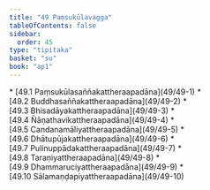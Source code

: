 ```yaml
---
title: "49 Paṃsukūlavagga"
tableOfContents: false
sidebar:
  order: 45
type: "tipitaka"
basket: "su"
book: "ap1"
---
```



<DynamicBreadcrumb />



<TableOfContents book="ap1" section="49">
* [49.1 Paṃsukūlasaññakattheraapadāna](49/49-1)
* [49.2 Buddhasaññakattheraapadāna](49/49-2)
* [49.3 Bhisadāyakattheraapadāna](49/49-3)
* [49.4 Ñāṇathavikattheraapadāna](49/49-4)
* [49.5 Candanamāliyattheraapadāna](49/49-5)
* [49.6 Dhātupūjakattheraapadāna](49/49-6)
* [49.7 Pulinuppādakattheraapadāna](49/49-7)
* [49.8 Taraṇiyattheraapadāna](49/49-8)
* [49.9 Dhammaruciyattheraapadāna](49/49-9)
* [49.10 Sālamaṇḍapiyattheraapadāna](49/49-10)
</TableOfContents>